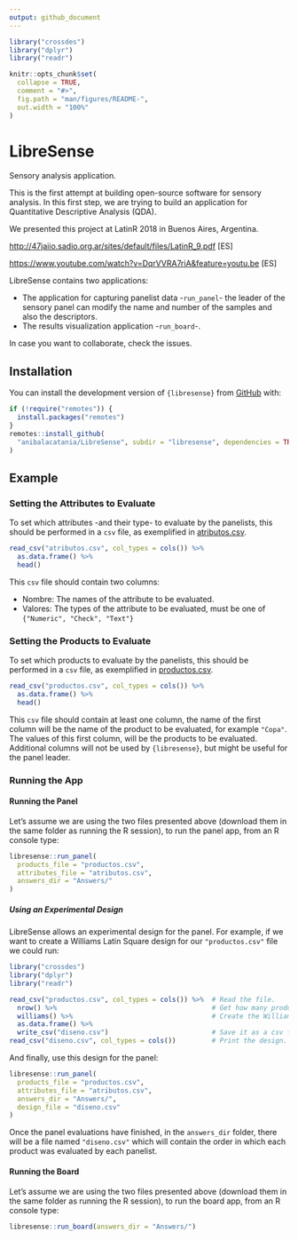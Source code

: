 ```yaml
---
output: github_document
---
```


```r
library("crossdes")
library("dplyr")
library("readr")

knitr::opts_chunk$set(
  collapse = TRUE,
  comment = "#>",
  fig.path = "man/figures/README-",
  out.width = "100%"
)
```

# LibreSense

Sensory analysis application.

This is the first attempt at building open-source software for sensory analysis.
In this first step, we are trying to build an application for Quantitative Descriptive Analysis (QDA).

We presented this project at LatinR 2018 in Buenos Aires, Argentina.

[http://47jaiio.sadio.org.ar/sites/default/files/LatinR_9.pdf](http://47jaiio.sadio.org.ar/sites/default/files/LatinR_9.pdf) [ES]

[https://www.youtube.com/watch?v=DqrVVRA7riA&feature=youtu.be](https://www.youtube.com/watch?v=DqrVVRA7riA&feature=youtu.be) [ES]

LibreSense contains two applications:

* The application for capturing panelist data -`run_panel`- the leader of the sensory panel can modify the name and number of the samples and also the descriptors.
* The results visualization application -`run_board`-.

In case you want to collaborate, check the issues.

## Installation

You can install the development version of `{libresense}` from [GitHub](https://github.com/) with:

``` r
if (!require("remotes")) {
  install.packages("remotes")
}
remotes::install_github(
  "anibalacatania/LibreSense", subdir = "libresense", dependencies = TRUE
)
```

## Example

### Setting the Attributes to Evaluate

To set which attributes -and their type- to evaluate by the panelists, this should be performed in a `csv` file, as exemplified in [atributos.csv](atributos.csv).

```r
read_csv("atributos.csv", col_types = cols()) %>% 
  as.data.frame() %>% 
  head()
```

This `csv` file should contain two columns:

* Nombre: The names of the attribute to be evaluated.
* Valores: The types of the attribute to be evaluated, must be one of `{"Numeric", "Check", "Text"}`

### Setting the Products to Evaluate

To set which products to evaluate by the panelists, this should be performed in a `csv` file, as exemplified in [productos.csv](productos.csv).

```r
read_csv("productos.csv", col_types = cols()) %>% 
  as.data.frame() %>% 
  head()
```

This `csv` file should contain at least one column, the name of the first column will be the name of the product to be evaluated, for example `"Copa"`. The values of this first column, will be the products to be evaluated. Additional columns will not be used by `{libresense}`, but might be useful for the panel leader.

### Running the App

#### Running the Panel

Let's assume we are using the two files presented above (download them in the same folder as running the R session), to run the panel app, from an R console type:

```r
libresense::run_panel(
  products_file = "productos.csv",
  attributes_file = "atributos.csv",
  answers_dir = "Answers/"
)
```

##### Using an Experimental Design

LibreSense allows an experimental design for the panel. For example, if we want to create a Williams Latin Square design for our `"productos.csv"` file we could run:

```r
library("crossdes")
library("dplyr")
library("readr")

read_csv("productos.csv", col_types = cols()) %>%  # Read the file.
  nrow() %>%                                       # Get how many products to evaluate.
  williams() %>%                                   # Create the Williams Latin Square design.
  as.data.frame() %>% 
  write_csv("diseno.csv")                          # Save it as a csv file.
read_csv("diseno.csv", col_types = cols())         # Print the design.
```

And finally, use this design for the panel:

```r
libresense::run_panel(
  products_file = "productos.csv",
  attributes_file = "atributos.csv",
  answers_dir = "Answers/",
  design_file = "diseno.csv"
)
```

Once the panel evaluations have finished, in the `answers_dir` folder, there will be a file named `"diseno.csv"` which will contain the order in which each product was evaluated by each panelist.

#### Running the Board

Let's assume we are using the two files presented above (download them in the same folder as running the R session), to run the board app, from an R console type:

```r
libresense::run_board(answers_dir = "Answers/")
```
